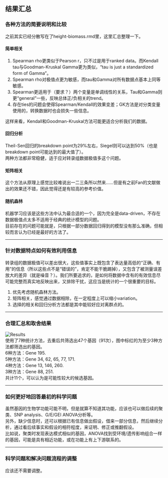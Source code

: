 ## 结果汇总

### 各种方法的简要说明和比较
之前其实已经分散写在了height-biomass.rmd里，这里汇总整理一下。  

#### 简单相关  

1. Spearman rho更类似于Pearson r，只不过是用于ranked data。而Kendall tau与Goodman-Kruskal Gamma更为类似，“tau is just a standardized form of Gamma”。  
2. Spearman rho对极值点更为敏感，而tau和Gamma对所有数据点基本上同等敏感。  
3. Spearman更适用于（要求？）两个变量是单调线性的关系，Tau和Gamma则更“general”一些，反映总体正/负相关的trend。  
4. 存在ties的问题会使得Spearman/Kendall的效果变差；GK方法是对分类变量使用的，转换数据时也会损失一些信息。  

这样来看，Kendall和Goodman-Kruskal方法可能更适合分析我们的数据。  

#### 回归分析
Theil-Sen回归的breakdown point为29%左右，Siegel则可以达到50%（也是breakdown point可能达到的最大值了）。  
两种方法都非常稳健，适于应对转录组数据极值多这个问题。  

#### 矩阵相关
这个方法从原理上感觉比较难说出一二三条所以然来……但是有之前Fan的文献做出的效果还不错，因此觉得还是有较高的参考价值。  

#### 随机森林
机器学习应该是这些方法中认为最合适的一个，因为完全是data-driven，不存在数据极值点太多不适用于经典的统计模型的问题。  
目前存在的问题可能就是，只根据一部分数据回归得到的模型没有那么准确，但相较而言认为已经是最好的方法了。  

****

### 针对数据特点如何有效利用信息
转录组的数据极值可以差出很大，这些值事实上既包含了表达量高低的“正确、有用”的信息（所以这些点不是“错误的”，肯定不能干脆踢掉），又包含了被测量误差放大的差异（就是噪音？）。我们所要追求的，是如何将数据中含有的有效信息尽可能完整而真实地反映出来，又排除干扰，这应当是统计的一个很重要的目标。  

1. 优先考虑随机森林方法。  
2. 矩阵相关，感觉通过数据相除，在一定程度上可以缩小variation。  
3. 选择的相关和回归分析方法都是其中能较好应对离群点的。  

***

### 合理汇总和取舍结果
![Results](https://github.com/SunnyHZB/biomass/blob/master/Candidates.jpg "筛选结果汇总")  
使用了7种统计方法，去重后共筛选出47个基因（91次），图中标红的为至少3种方法都筛选出的基因。  
6种方法：Gene 195.  
5种方法：Gene 34, 62, 65, 77, 171.  
4种方法：Gene 13, 146, 260.  
3种方法：Gene 88, 251.  
共计11个，可以认为是可能性较大的候选基因。  

***

### 如何更好地回答最初的科学问题
虽然基因的生物学功能可能不明，但是就算不知道其功能，应该也可以做后续的聚类、SNP analysis、G/E/GEI ANOVA分析等。  
另外，缺少信息时，还可以根据已有信息做出假设，借来一部分信息，然后继续分析，通过看后续事实和假设的相符程度，来证明、修正或推翻假设。  
比如说，聚类时发现表达模式相似的基因，ANOVA找到受环境/遗传影响组合一样的基因，可能是具有相近功能，或在功能上有上下游联系的。  

***

### 科学问题和解决问题流程的调整
应该还不需要调整。  